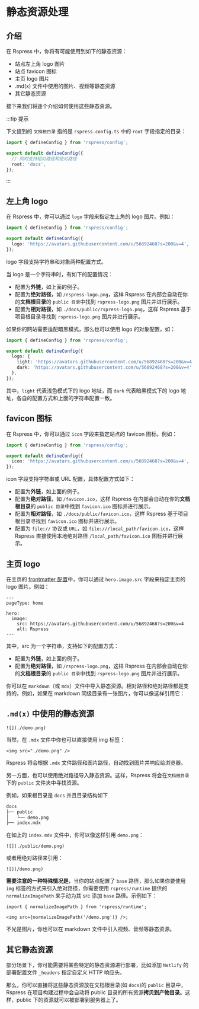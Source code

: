 # 静态资源处理

## 介绍

在 Rspress 中，你将有可能使用到如下的静态资源：

- 站点左上角 logo 图片
- 站点 favicon 图标
- 主页 logo 图片
- .md(x) 文件中使用的图片、视频等静态资源
- 其它静态资源

接下来我们将逐个介绍如何使用这些静态资源。

:::tip 提示

下文提到的 `文档根目录` 指的是 `rspress.config.ts` 中的 `root` 字段指定的目录：

```ts title="rspress.config.ts"
import { defineConfig } from 'rspress/config';

export default defineConfig({
  // 同时支持相对路径和绝对路径
  root: 'docs',
});
```

:::

## 左上角 logo

在 Rspress 中，你可以通过 `logo` 字段来指定左上角的 logo 图片。例如：

```ts title="rspress.config.ts"
import { defineConfig } from 'rspress/config';

export default defineConfig({
  logo: 'https://avatars.githubusercontent.com/u/56892468?s=200&v=4',
});
```

logo 字段支持字符串和对象两种配置方式。

当 logo 是一个字符串时，有如下的配置情况：

- 配置为**外链**，如上面的例子。
- 配置为**绝对路径**，如 `/rspress-logo.png`，这样 Rspress 在内部会自动在你的**文档根目录**的 `public 目录`中找到 `rspress-logo.png` 图片并进行展示。
- 配置为**相对路径**，如 `./docs/public/rspress-logo.png`，这样 Rspress 基于项目根目录寻找到 `rspress-logo.png` 图片并进行展示。

如果你的网站需要适配暗黑模式，那么也可以使用 logo 的对象配置，如：

```ts title="rspress.config.ts"
import { defineConfig } from 'rspress/config';

export default defineConfig({
  logo: {
    light: 'https://avatars.githubusercontent.com/u/56892468?s=200&v=4',
    dark: 'https://avatars.githubusercontent.com/u/56892468?s=200&v=4',
  },
});
```

其中，`light` 代表浅色模式下的 logo 地址，而 `dark` 代表暗黑模式下的 logo 地址，各自的配置方式和上面的字符串配置一致。

## favicon 图标

在 Rspress 中，你可以通过 `icon` 字段来指定站点的 favicon 图标。例如：

```ts title="rspress.config.ts"
import { defineConfig } from 'rspress/config';

export default defineConfig({
  icon: 'https://avatars.githubusercontent.com/u/56892468?s=200&v=4',
});
```

icon 字段支持字符串或 URL 配置，具体配置方式如下：

- 配置为**外链**，如上面的例子。
- 配置为**绝对路径**，如 `/favicon.ico`，这样 Rspress 在内部会自动在你的**文档根目录**的 `public 目录`中找到 `favicon.ico` 图标并进行展示。
- 配置为**相对路径**，如 `./docs/public/favicon.ico`，这样 Rspress 基于项目根目录寻找到 `favicon.ico` 图标并进行展示。
- 配置为 `file://` 协议或 `URL`，如 `file:///local_path/favicon.ico`，这样 Rspress 直接使用本地绝对路径 `/local_path/favicon.ico` 图标并进行展示。

## 主页 logo

在主页的 [frontmatter 配置](/api/config/config-frontmatter.html#hero)中，你可以通过 `hero.image.src` 字段来指定主页的 logo 图片。例如：

```mdx title="index.mdx"
---
pageType: home

hero:
  image:
    src: https://avatars.githubusercontent.com/u/56892468?s=200&v=4
    alt: Rspress
---
```

其中，src 为一个字符串，支持如下的配置方式：

- 配置为**外链**，如上面的例子。
- 配置为**绝对路径**，如 `/rspress-logo.png`，这样 Rspress 在内部会自动在你的**文档根目录**的 `public 目录`中找到 `rspress-logo.png` 图片并进行展示。

你可以在 `markdown`（或 `mdx`）文件中导入静态资源。相对路径和绝对路径都是支持的，例如，如果在 markdown 同级目录有一张图片，你可以像这样引用它：

## `.md(x)` 中使用的静态资源

```mdx
![](./demo.png)
```

当然，在 `.mdx` 文件中你也可以直接使用 img 标签：

```mdx
<img src="./demo.png" />
```

Rspress 将会根据 `.mdx` 文件路径和图片路径，自动找到图片并响应给浏览器。

另一方面，也可以使用绝对路径导入静态资源。这样，Rspress 将会在`文档根目录`下的 `public` 文件夹中寻找资源。

例如，如果根目录是 `docs` 并且目录结构如下

```txt
docs
├── public
│   └── demo.png
├── index.mdx
```

在如上的 `index.mdx` 文件中，你可以像这样引用 `demo.png`：

```mdx
![](./public/demo.png)
```

或者用绝对路径来引用：

```mdx
![](/demo.png)
```

**需要注意的一种特殊情况是**，当你的站点配置了 `base` 路径，那么如果你要使用 `img` 标签的方式来引入绝对路径，你需要使用 `rspress/runtime` 提供的 `normalizeImagePath` 来手动为其 src 添加 `base` 路径。示例如下：

```tsx title="guide.mdx"
import { normalizeImagePath } from 'rspress/runtime';

<img src={normalizeImagePath('/demo.png')} />;
```

不光是图片，你也可以在 markdown 文件中引入视频、音频等静态资源。

## 其它静态资源

部分场景下，你可能需要将某些特定的静态资源进行部署，比如添加 `Netlify` 的部署配置文件 `_headers` 指定自定义 HTTP 响应头。

那么，你可以直接将这些静态资源放在文档根目录(如 `docs`)的 `public` 目录中，Rspress 在项目构建过程中会自动将 public 目录的所有资源**拷贝到产物目录**。这样，public 下的资源就可以被部署到服务器上了。
